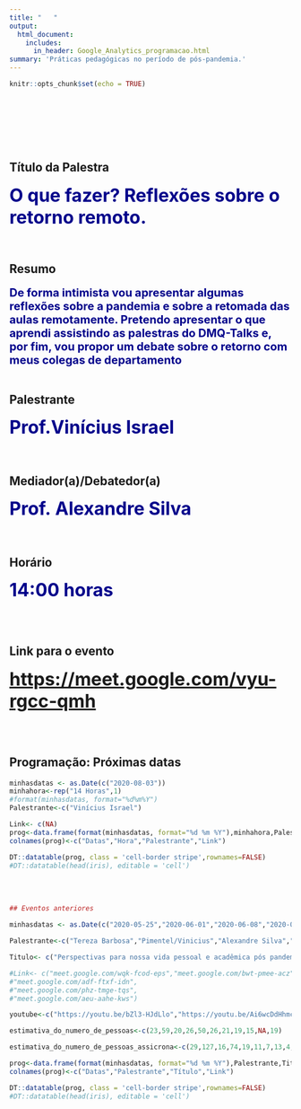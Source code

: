 ```yaml
---
title: "   "
output: 
  html_document:
    includes:
      in_header: Google_Analytics_programacao.html
summary: 'Práticas pedagógicas no período de pós-pandemia.'
---
```


```r
knitr::opts_chunk$set(echo = TRUE)
```
<br>
<br>
<br>
<br>
<br>

## Título da Palestra

<span style=" font-size: 32px; font-weight:bold; color:darkblue;">O que fazer?  Reflexões sobre o retorno remoto.</span>

<br>

## Resumo

<span style=" font-size: 20px; font-weight:bold;text-align: justify;color:darkblue;">De forma intimista vou apresentar algumas reflexões sobre a pandemia e sobre a retomada das aulas remotamente. Pretendo apresentar o que aprendi assistindo as palestras do DMQ-Talks e, por fim, vou propor um debate sobre o retorno com meus colegas de departamento</span>
<br> 
<!--
Chegou aquele momento assustador. Falar alguma coisa interessante por 40 minutos para os meus colegas da Universidade sem nunca ter dado uma aula virtual na vida. E ainda me deparo com outro novo desafio: Em uma plataforma virtual, como mapear a dúvida de um aluno sobre histograma ou p-valor? Assim, sem prévias respostas, me lanço ao risco. Independente disso, com a suspensão do calendário de aulas da UNIRIO, busco dedicar o meu tempo às atividades de pesquisa, extensão e preparação de aulas digitais. Todas essas iniciativas foram desenvolvidas com o Rython (R + Python). Essa é uma grande oportunidade para mostrar um pouco desse trabalho.

A pandemia da Covid-19 alterou a rotina de todos. Pessoas foram obrigadas repentinamente a mudar hábitos e rotinas. Mas a orientação de ficar em casa afetou as pessoas de forma diferente: alguns conseguiram manter suas produções, outros nem tanto. Nessa palestra eu pretendo mostrar como eu usei os dados da pandemia para levar conhecimento de estatística para as pessoas das minhas redes sociais e alunos, além de mostrar os projetos que estou desenvolvendo durante o distanciamento social.


“Então você não está trabalhando?” – Esta é uma pergunta que muitos professores afastados das atividades em sala de aula podem ter escutado durante a pandemia da COVID-19. As medidas de distanciamento físico e a necessidade de atuação remota de maneira repentina sem o devido preparo, planejamento e estrutura, muitas vezes tem aumentado a jornada de trabalho e incluído uma exigência interna constante de mais produtividade. Com a suspensão do calendário acadêmico 2020 na UNIRIO tenho dedicado muito tempo às atividades de pesquisa e extensão, além de preparar alguns instrumentos para o retorno on-line das atividades de ensino. Neste encontro vou compartilhar o melhor do que venho desenvolvendo durante a pandemia e apresentar os potenciais produtos.

Após suspensão do calendário acadêmico 2020, grande parte dos docentes voltou-se exclusivamente às suas tarefas "fora de sala de aula", incluindo atividades de pesquisa, extensão, gestão e, até mesmo, de ensino, dentro das limitações impostas pelo distanciamento social. Neste encontro, compartilharei algumas das atividades acadêmicas que venho desenvolvendo durante a quarentena, como orientação de TCC's, elaboração de questionário para projeto de pesquisa, experiência com a ferramenta Google Meet e ilustrações que podem ser úteis em aulas de Probabilidade. E tudo isto com participação do software R.

A pandemia de Covid-19 forçou que inúmeras reflexões e transformações surgissem na nossa sociedade, que hoje se vê com maior responsabilidade com o próximo, a pensar em formas de reinventar a economia num processo mais participativo e no compartilhamento de saberes. Na Educação, professores debatem exaustivamente sobre novas abordagens metodológicas que possibilitem maior engajamento de alunos e professores na relação ensino-aprendizagem. A ideia dessa apresentação é proporcionar um ambiente de discussões sobre a metodologia de projetos, debater sobre ideias já utilizadas para desenvolvê-los remotamente e mostrar algumas atividades que desenvolvo como professor e pesquisador durante este momento.

Diante da pandemia da COVID-19, as aulas online têm sido avaliadas e aplicadas em algumas instituições como substitutas temporárias do ensino presencial. Inúmeros professores que nunca tiveram experiência com um ensino nesta modalidade, de repente, se veem diante do desafio de ministrarem um curso remoto. Eis que surge a pergunta: "Como proporcionar ao aluno um ensino online de qualidade, criativo e dinâmico de forma a envolvê-lo ativamente nas aulas?". Para tentar responder à pergunta, irei apresentar algumas atividades e ferramentas que podem ser utilizadas no ensino online. A ideia principal é compartilharmos experiências e ideias a fim de nos prepararmos para uma nova forma de ensinar.

Quando o ano de 2020 iniciou não tínhamos ideia do que iríamos vivenciar, mas o primeiro caso de COVID-19 já tinha sido reportado na China em 31 de dezembro de 2019. Aí veio o carnaval e quando finalmente o ano acadêmico estava prestes a iniciar em março, a medida de distanciamento social para contenção da pandemia nos afastou de nossas rotinas diárias e nos colocou frente a incertezas, novos desafios e a muitas, muitas reflexões. É sobre essas reflexões e desafios da vida acadêmica que irei abordar na minha apresentação do DMQ Talks.

Nessa conversa serão apresentadas iniciativas metodológicas, ferramentas computacionais, portais e artigos que apoiam e incentivam o desenvolvimento de cidadãos ativos e capacitados a participar de decisões da sociedade.

A disseminação do COVID- 19 no Brasil e no mundo ainda está cercada de incertezas mas já indicam que deverão acontecer mudanças relevantes na nossa vida. Serão feitas reflexões a respeito das que poderão ser positivas e que medidas para diminuir os efeitos negativos.-->
<br>

## Palestrante

<span style=" font-size: 32px; font-weight:bold; color:darkblue;">Prof.Vinícius Israel</span>
<br>
<br>
<br>

## Mediador(a)/Debatedor(a)

<span style=" font-size: 32px; font-weight:bold; color:darkblue;">Prof. Alexandre Silva </span>
<br>
<br>
<br>

## Horário

<span style=" font-size: 32px; font-weight:bold; color:darkblue;">14:00 horas</span>

<br>
<br>

## Link para o evento

<span style=" font-size: 32px; font-weight:bold; color:darkblue;">
 <a href="https://meet.google.com/vyu-rgcc-qmh">https://meet.google.com/vyu-rgcc-qmh</a> 
</span>

<br>
<br>



## Programação: Próximas datas

```r
minhasdatas <- as.Date(c("2020-08-03"))
minhahora<-rep("14 Horas",1)
#format(minhasdatas, format="%d%m%Y")
Palestrante<-c("Vinícius Israel")

Link<- c(NA)
prog<-data.frame(format(minhasdatas, format="%d %m %Y"),minhahora,Palestrante,Link)
colnames(prog)<-c("Datas","Hora","Palestrante","Link")

DT::datatable(prog, class = 'cell-border stripe',rownames=FALSE)
#DT::datatable(head(iris), editable = 'cell')


```

<br>
<br>



```r
## Eventos anteriores

minhasdatas <- as.Date(c("2020-05-25","2020-06-01","2020-06-08","2020-06-15","2020-06-22","2020-06-29","2020-07-06","2020-07-13","2020-07-20","2020-07-27"))

Palestrante<-c("Tereza Barbosa","Pimentel/Vinicius","Alexandre Silva","Luciane Velasque","Letícia Raposo","Bruno Simões","Felipe Ribeiro","Davi Alves","Beatriz Cunha","Steven Ross")

Titulo<- c("Perspectivas para nossa vida pessoal e acadêmica pós pandemia", "Práticas didático-pedagógicas e a formação de professores para o exercício responsável da docência online","Educação Estatística na promoção do engajamento cívico","O Pandemônio da Pandemia","Atividades e Ferramentas para o Ensino Online","Projetos no ensino superior e pesquisas: ações e reflexões de um professor esperançoso","Google Meet, Probabilidade e R (não necessariamente nesta ordem): um pouco da minha quarentena","'Então você não está trabalhando?' – O que um professor universitário tem feito durante a quarentena?","Meu universo paralelo: Relatos de uma professora em isolamento social","Rython (R + Python): Tidy little things")

#Link<- c("meet.google.com/wqk-fcod-eps","meet.google.com/bwt-pmee-acz","https://www.meet.google.com/axv-azca-rwq","meet.google.com/mrw-qgvc-svf","meet.google.com/cfo-zhba-oyr","meet.google.com/xjh-fimh-zxd""meet.google.com/uns-ycoi-bzk")
#"meet.google.com/adf-ftxf-idn",
#"meet.google.com/phz-tmge-tqs",
#"meet.google.com/aeu-aahe-kws")

youtube<-c("https://youtu.be/bZl3-HJdLlo","https://youtu.be/Ai6wcDdHhmc","https://youtu.be/A42EgBiG3Zs","https://youtu.be/2bTlNeYpW1E","https://youtu.be/x_nG91PiuKI","https://youtu.be/F3thfDwArZY","https://youtu.be/ohlzTdTZqFs","https://youtu.be/zP0a6f-7OnM","https://youtu.be/cpanmwkB0Pk","https://youtu.be/fAwsXfoYRWg",NA)

estimativa_do_numero_de_pessoas<-c(23,59,20,26,50,26,21,19,15,NA,19)

estimativa_do_numero_de_pessoas_assicrona<-c(29,127,16,74,19,11,7,13,4,NA)

prog<-data.frame(format(minhasdatas, format="%d %m %Y"),Palestrante,Titulo, youtube)
colnames(prog)<-c("Datas","Palestrante","Título","Link")

DT::datatable(prog, class = 'cell-border stripe',rownames=FALSE)
#DT::datatable(head(iris), editable = 'cell')
```

